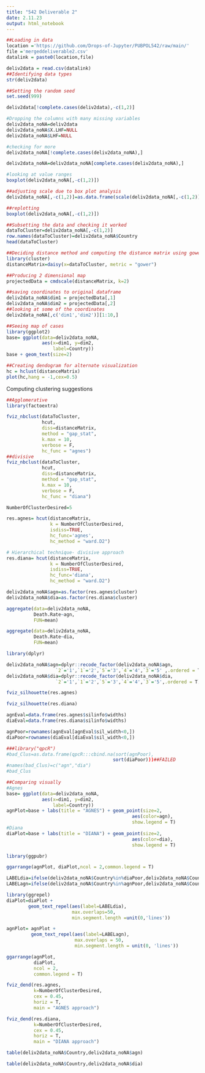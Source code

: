 ```yaml
---
title: "542 Deliverable 2"
date: 2.11.23
output: html_notebook
---
```


```r
##Loading in data
location ='https://github.com/Drops-of-Jupyter/PUBPOL542/raw/main/'
file ='mergeddeliverable2.csv'
datalink = paste0(location,file)

deliv2data = read.csv(datalink)
##Identifying data types
str(deliv2data)
```

```r
##Setting the random seed
set.seed(999)
```

```r
deliv2data[!complete.cases(deliv2data),-c(1,2)]
```

```r
#Dropping the columns with many missing variables
deliv2data_noNA=deliv2data
deliv2data_noNA$X.LHF=NULL
deliv2data_noNA$LHF=NULL
```

```r
#checking for more
deliv2data_noNA[!complete.cases(deliv2data_noNA),]
```

```r
deliv2data_noNA=deliv2data_noNA[complete.cases(deliv2data_noNA),]
```

```r
#looking at value ranges
boxplot(deliv2data_noNA[,-c(1,2)])
```

```r
##adjusting scale due to box plot analysis
deliv2data_noNA[,-c(1,2)]=as.data.frame(scale(deliv2data_noNA[,-c(1,2)]))
```

```r
##replotting
boxplot(deliv2data_noNA[,-c(1,2)])
```

```r
##Subsetting the data and checking it worked
dataToCluster=deliv2data_noNA[,-c(1,2)]
row.names(dataToCluster)=deliv2data_noNA$Country
head(dataToCluster)
```

```r
##Deciding distance method and computing the distance matrix using gower measurement
library(cluster)
distanceMatrix=daisy(x=dataToCluster, metric = "gower")
```

```r
##Producing 2 dimensional map
projectedData = cmdscale(distanceMatrix, k=2)
```

```r
##saving coordinates to original dataframe
deliv2data_noNA$dim1 = projectedData[,1]
deliv2data_noNA$dim2 = projectedData[,2]
##looking at some of the coordinates
deliv2data_noNA[,c('dim1','dim2')][1:10,]
```

```r
##Seeing map of cases
library(ggplot2)
base= ggplot(data=deliv2data_noNA,
             aes(x=dim1, y=dim2,
                 label=Country)) 
base + geom_text(size=2)
```

```r
##Creating dendogram for alternate visualization
hc = hclust(distanceMatrix)
plot(hc,hang = -1,cex=0.5)
```

Computing clustering suggestions

```r
##Agglomerative
library(factoextra)

fviz_nbclust(dataToCluster, 
             hcut,
             diss=distanceMatrix,
             method = "gap_stat",
             k.max = 10,
             verbose = F,
             hc_func = "agnes")
##divisive
fviz_nbclust(dataToCluster, 
             hcut,
             diss=distanceMatrix,
             method = "gap_stat",
             k.max = 10,
             verbose = F,
             hc_func = "diana")
```

```r
NumberOfClusterDesired=5

res.agnes= hcut(distanceMatrix, 
                k = NumberOfClusterDesired,
                isdiss=TRUE,
                hc_func='agnes',
                hc_method = "ward.D2")

# Hierarchical technique- divisive approach
res.diana= hcut(distanceMatrix, 
                k = NumberOfClusterDesired,
                isdiss=TRUE,
                hc_func='diana',
                hc_method = "ward.D2")
```

```r
deliv2data_noNA$agn=as.factor(res.agnes$cluster)
deliv2data_noNA$dia=as.factor(res.diana$cluster)
```

```r
aggregate(data=deliv2data_noNA,
          Death.Rate~agn,
          FUN=mean)
```

```r
aggregate(data=deliv2data_noNA,
          Death.Rate~dia,
          FUN=mean)
```

```r
library(dplyr)

deliv2data_noNA$agn=dplyr::recode_factor(deliv2data_noNA$agn, 
                  `2`='1',`1`='2',`5`='3',`4`='4',`3`='5' ,.ordered = T)
deliv2data_noNA$dia=dplyr::recode_factor(deliv2data_noNA$dia, 
                  `2`='1',`1`='2',`5`='3',`4`='4',`3`='5',.ordered = T)
```

```r
fviz_silhouette(res.agnes)
```

```r
fviz_silhouette(res.diana)
```

```r
agnEval=data.frame(res.agnes$silinfo$widths)
diaEval=data.frame(res.diana$silinfo$widths)

agnPoor=rownames(agnEval[agnEval$sil_width<0,])
diaPoor=rownames(diaEval[diaEval$sil_width<0,])

###library("qpcR") 
#bad_Clus=as.data.frame(qpcR:::cbind.na(sort(agnPoor),
                                       sort(diaPoor)))##FAILED
#names(bad_Clus)=c("agn","dia")
#bad_Clus

```

```r
##Comparing visually
#Agnes
base= ggplot(data=deliv2data_noNA,
             aes(x=dim1, y=dim2,
                 label=Country)) 
agnPlot=base + labs(title = "AGNES") + geom_point(size=2,
                                              aes(color=agn),
                                              show.legend = T) 
#Diana
diaPlot=base + labs(title = "DIANA") + geom_point(size=2,
                                              aes(color=dia),
                                              show.legend = T) 

library(ggpubr)

ggarrange(agnPlot, diaPlot,ncol = 2,common.legend = T)

```

```r
LABELdia=ifelse(deliv2data_noNA$Country%in%diaPoor,deliv2data_noNA$Country,"")
LABELagn=ifelse(deliv2data_noNA$Country%in%agnPoor,deliv2data_noNA$Country,"")
```

```r
library(ggrepel)
diaPlot=diaPlot + 
        geom_text_repel(aes(label=LABELdia),
                        max.overlaps=50,
                        min.segment.length =unit(0,'lines'))
```

```r
agnPlot= agnPlot + 
         geom_text_repel(aes(label=LABELagn),
                         max.overlaps = 50,
                         min.segment.length = unit(0, 'lines'))
```

```r
ggarrange(agnPlot, 
          diaPlot,
          ncol = 2,
          common.legend = T)
```

```r
fviz_dend(res.agnes,
          k=NumberOfClusterDesired, 
          cex = 0.45, 
          horiz = T,
          main = "AGNES approach")
```

```r
fviz_dend(res.diana,
          k=NumberOfClusterDesired, 
          cex = 0.45, 
          horiz = T,
          main = "DIANA approach")
```

```r
table(deliv2data_noNA$Country,deliv2data_noNA$agn)
```

```r
table(deliv2data_noNA$Country,deliv2data_noNA$dia)
```

